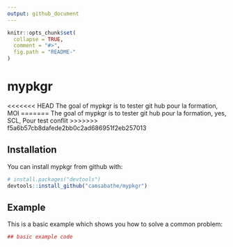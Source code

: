 ```yaml
---
output: github_document
---
```


<!-- README.md is generated from README.Rmd. Please edit that file -->

```r
knitr::opts_chunk$set(
  collapse = TRUE,
  comment = "#>",
  fig.path = "README-"
)
```

# mypkgr

<<<<<<< HEAD
The goal of mypkgr is to tester git hub pour la formation, MOI
=======
The goal of mypkgr is to tester git hub pour la formation, yes, SCL, Pour test conflit
>>>>>>> f5a6b57cb8dafede2bb0c2ad686951f2eb257013

## Installation

You can install mypkgr from github with:

```r
# install.packages("devtools")
devtools::install_github("camsabathe/mypkgr")
```

## Example

This is a basic example which shows you how to solve a common problem:

```r
## basic example code
```

